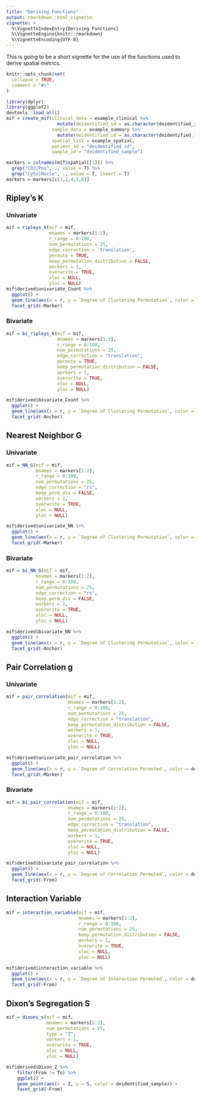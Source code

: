 ```yaml
---
title: "Deriving Functions"
output: rmarkdown::html_vignette
vignette: >
  %\VignetteIndexEntry{Deriving Functions}
  %\VignetteEngine{knitr::rmarkdown}
  %\VignetteEncoding{UTF-8}
---
```


This is going to be a short vignette for the use of the functions used to derive spatial metrics. 

```r
knitr::opts_chunk$set(
  collapse = TRUE,
  comment = "#>"
)
```

```r
library(dplyr)
library(ggplot2)
devtools::load_all()
mif = create_mif(clinical_data = example_clinical %>% 
                   mutate(deidentified_id = as.character(deidentified_id)),
                 sample_data = example_summary %>% 
                   mutate(deidentified_id = as.character(deidentified_id)),
                 spatial_list = example_spatial,
                 patient_id = "deidentified_id", 
                 sample_id = "deidentified_sample")

markers = colnames(mif$spatial[[1]]) %>% 
  grep("CD3|Pos", ., value = T) %>% 
  grep("Cyto|Nucle", ., value = T, invert = T)
markers = markers[c(1,2,4,5,8)]
```

## Ripley's K

### Univariate

```r
mif = ripleys_k(mif = mif,
                mnames = markers[1:2], 
                r_range = 0:100, 
                num_permutations = 25,
                edge_correction = 'translation', 
                permute = TRUE, 
                keep_permutation_distribution = FALSE, 
                workers = 1, 
                overwrite = TRUE, 
                xloc = NULL, 
                yloc = NULL)
mif$derived$univariate_Count %>%
  ggplot() +
  geom_line(aes(x = r, y = `Degree of Clustering Permutation`, color = deidentified_sample)) +
  facet_grid(~Marker)
```

### Bivariate

```r
mif = bi_ripleys_k(mif = mif, 
                   mnames = markers[1:2],
                   r_range = 0:100,
                   num_permutations = 25,
                   edge_correction = "translation",
                   permute = TRUE,
                   keep_permutation_distribution = FALSE,
                   workers = 1, 
                   overwrite = TRUE,
                   xloc = NULL, 
                   yloc = NULL)

mif$derived$bivariate_Count %>%
  ggplot() +
  geom_line(aes(x = r, y = `Degree of Clustering Permutation`, color = deidentified_sample)) +
  facet_grid(~Anchor)
```

## Nearest Neighbor G

### Univariate

```r
mif = NN_G(mif = mif, 
           mnames = markers[1:2], 
           r_range = 0:100, 
           num_permutations = 25, 
           edge_correction = "rs", 
           keep_perm_dis = FALSE, 
           workers = 1, 
           overwrite = TRUE, 
           xloc = NULL,
           yloc = NULL)

mif$derived$univariate_NN %>%
  ggplot() +
  geom_line(aes(x = r, y = `Degree of Clustering Permutation`, color = deidentified_sample)) +
  facet_grid(~Marker)
```

### Bivariate

```r
mif = bi_NN_G(mif = mif, 
           mnames = markers[1:2], 
           r_range = 0:100, 
           num_permutations = 25, 
           edge_correction = "rs", 
           keep_perm_dis = FALSE, 
           workers = 1, 
           overwrite = TRUE, 
           xloc = NULL,
           yloc = NULL)

mif$derived$bivariate_NN %>%
  ggplot() +
  geom_line(aes(x = r, y = `Degree of Clustering Permutation`, color = deidentified_sample)) +
  facet_grid(~Anchor)
```

## Pair Correlation g

### Univariate

```r
mif = pair_correlation(mif = mif, 
                       mnames = markers[1:2],
                       r_range = 0:100, 
                       num_permutations = 25, 
                       edge_correction = "translation", 
                       keep_permutation_distribution = FALSE, 
                       workers = 1, 
                       overwrite = TRUE, 
                       xloc = NULL, 
                       yloc = NULL)

mif$derived$univariate_pair_correlation %>%
  ggplot() +
  geom_line(aes(x = r, y = `Degree of Correlation Permuted`, color = deidentified_sample)) +
  facet_grid(~Marker)
```

### Bivariate

```r
mif = bi_pair_correlation(mif = mif, 
                       mnames = markers[1:2],
                       r_range = 0:100, 
                       num_permutations = 25, 
                       edge_correction = "translation", 
                       keep_permutation_distribution = FALSE, 
                       workers = 1, 
                       overwrite = TRUE, 
                       xloc = NULL, 
                       yloc = NULL)

mif$derived$bivariate_pair_correlation %>%
  ggplot() +
  geom_line(aes(x = r, y = `Degree of Correlation Permuted`, color = deidentified_sample)) +
  facet_grid(~From)
```

## Interaction Variable

```r
mif = interaction_variable(mif = mif,
                           mnames = markers[1:2],
                           r_range = 0:100,
                           num_permutations = 25,
                           keep_permutation_distribution = FALSE,
                           workers = 1,
                           overwrite = TRUE,
                           xloc = NULL,
                           yloc = NULL)

mif$derived$interaction_variable %>%
  ggplot() +
  geom_line(aes(x = r, y = `Degree of Interaction Permuted`, color = deidentified_sample)) +
  facet_grid(~From)
```

## Dixon's Segregation S

```r
mif = dixons_s(mif = mif, 
               mnames = markers[1:2], 
               num_permutations = 25, 
               type = "Z", 
               workers = 1, 
               overwrite = TRUE, 
               xloc = NULL, 
               yloc = NULL)

mif$derived$Dixon_Z %>%
    filter(From != To) %>%
    ggplot() +
    geom_point(aes(x = Z, y = S, color = deidentified_sample)) +
    facet_grid(~From)
```

